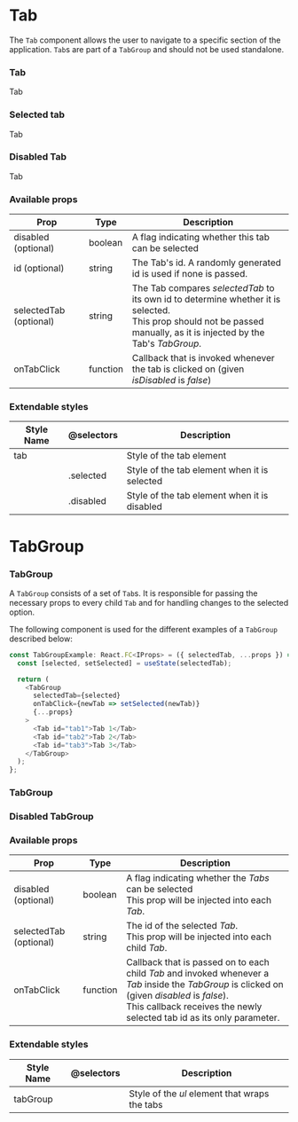 
<Meta title="Components| Tab" />

# Tab

The `Tab` component allows the user to navigate to a specific section of the application.
`Tab`s are part of a `TabGroup` and should not be used standalone.

### Tab

<Preview>
  <Story name="Tab">
    <Tab>Tab</Tab>
  </Story>
</Preview>

### Selected tab

<Preview>
  <Story name="Selected tab">
    <Tab id={"selected"} selectedTab={"selected"}>
      Tab
    </Tab>
  </Story>
</Preview>

### Disabled Tab

<Preview>
  <Story name="Disabled Tab">
    <Tab disabled>Tab</Tab>
  </Story>
</Preview>

### Available props

<table width="100%">
  <thead>
    <tr>
      <th>Prop</th>
      <th>Type</th>
      <th>Description</th>
    </tr>
  </thead>
  <tbody>
    <tr>
      <td>disabled (optional)</td>
      <td>boolean</td>
      <td>A flag indicating whether this tab can be selected</td>
    </tr>
    <tr>
      <td>id (optional)</td>
      <td>string</td>
      <td>The Tab's id. A randomly generated id is used if none is passed.</td>
    </tr>
    <tr>
      <td>selectedTab (optional)</td>
      <td>string</td>
      <td>
        The Tab compares <i>selectedTab</i> to its own id to determine whether
        it is selected. <br /> This prop should not be passed manually, as it is
        injected by the Tab's <i>TabGroup</i>.
      </td>
    </tr>
    <tr>
      <td>onTabClick</td>
      <td>function</td>
      <td>
        Callback that is invoked whenever the tab is clicked on (given
        <i> isDisabled</i> is <i>false</i>)
      </td>
    </tr>
  </tbody>
</table>

### Extendable styles

<table width="100%">
  <thead>
    <tr>
      <th>Style Name</th>
      <th>@selectors</th>
      <th>Description</th>
    </tr>
  </thead>
  <tbody>
    <tr>
      <td>tab</td>
      <td></td>
      <td>Style of the tab element</td>
    </tr>
    <tr>
      <td></td>
      <td>.selected</td>
      <td>Style of the tab element when it is selected</td>
    </tr>
    <tr>
      <td></td>
      <td>.disabled</td>
      <td>Style of the tab element when it is disabled</td>
    </tr>
  </tbody>
</table>

# TabGroup

### TabGroup

A `TabGroup` consists of a set of `Tab`s.
It is responsible for passing the necessary props to every child `Tab` and for handling changes to the selected option.

The following component is used for the different examples of a `TabGroup` described below:

```javascript
const TabGroupExample: React.FC<IProps> = ({ selectedTab, ...props }) => {
  const [selected, setSelected] = useState(selectedTab);

  return (
    <TabGroup
      selectedTab={selected}
      onTabClick={newTab => setSelected(newTab)}
      {...props}
    >
      <Tab id="tab1">Tab 1</Tab>
      <Tab id="tab2">Tab 2</Tab>
      <Tab id="tab3">Tab 3</Tab>
    </TabGroup>
  );
};
```

### TabGroup

<Preview>
  <Story name="TabGroup">
    <TabGroupExample selectedTab="tab1" />
  </Story>
</Preview>

### Disabled TabGroup

<Preview>
  <Story name="Disabled TabGroup">
    <TabGroupExample selectedTab="tab1" disabled />
  </Story>
</Preview>

### Available props

<table width="100%">
  <thead>
    <tr>
      <th>Prop</th>
      <th>Type</th>
      <th>Description</th>
    </tr>
  </thead>
  <tbody>
    <tr>
      <td>disabled (optional)</td>
      <td>boolean</td>
      <td>
        A flag indicating whether the <i>Tabs</i> can be selected
        <br />
        This prop will be injected into each <i>Tab</i>.
      </td>
    </tr>
    <tr>
      <td>selectedTab (optional)</td>
      <td>string</td>
      <td>
        The id of the selected <i>Tab</i>.
        <br />
        This prop will be injected into each child <i>Tab</i>.
      </td>
    </tr>
    <tr>
      <td>onTabClick</td>
      <td>function</td>
      <td>
        Callback that is passed on to each child <i>Tab</i> and invoked whenever
        a <i>Tab</i> inside the <i>TabGroup</i> is clicked on (given
        <i> disabled</i> is <i>false</i>).
        <br />
        This callback receives the newly selected tab id as its only parameter.
      </td>
    </tr>
  </tbody>
</table>

### Extendable styles

<table width="100%">
  <thead>
    <tr>
      <th>Style Name</th>
      <th>@selectors</th>
      <th>Description</th>
    </tr>
  </thead>
  <tbody>
    <tr>
      <td>tabGroup</td>
      <td></td>
      <td>
        Style of the <i>ul</i> element that wraps the tabs
      </td>
    </tr>
  </tbody>
</table>
